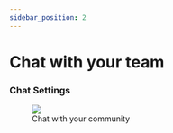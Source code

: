 ```yaml
---
sidebar_position: 2
---
```


# Chat with your team

### Chat Settings

<figure>
  <img
    src={
      require("@site/static/img/user-profile/chat-with-your-team-1.webp")
        .default
    }
  />
  <figcaption>Chat with your community</figcaption>
</figure>
